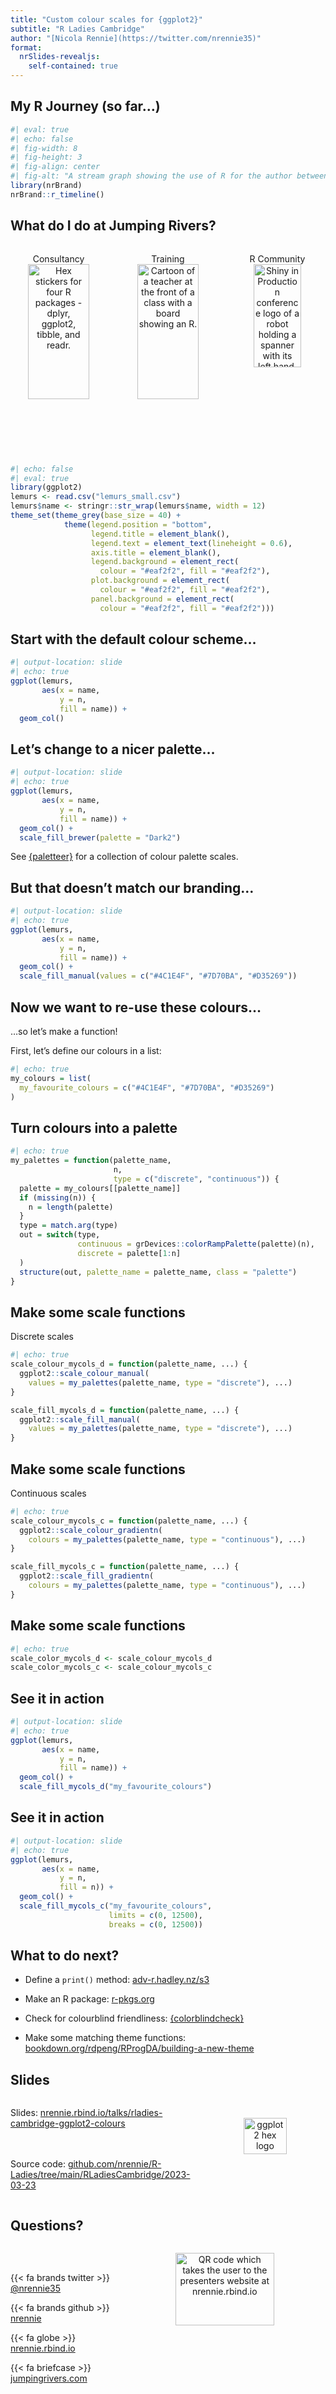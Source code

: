 ```yaml
---
title: "Custom colour scales for {ggplot2}"
subtitle: "R Ladies Cambridge"
author: "[Nicola Rennie](https://twitter.com/nrennie35)"
format:
  nrSlides-revealjs:
    self-contained: true
---
```


## My R Journey (so far...) 

```r
#| eval: true
#| echo: false
#| fig-width: 8
#| fig-height: 3
#| fig-align: center
#| fig-alt: "A stream graph showing the use of R for the author between 2014 and present day. The y-axis represents the general quantity of how often R was used, with no units. An increase is seen from 2019, and then more significantly in the last year."
library(nrBrand)
nrBrand::r_timeline()
```

## What do I do at Jumping Rivers?

::: columns
::: {.column width="32%"}
<p style="text-align:center;">
Consultancy
<img src="images/cons.png" alt="Hex stickers for four R packages - dplyr, ggplot2, tibble, and readr." width="80%">
</p>
:::

::: {.column width="32%" .fragment}
<p style="text-align:center;">
Training
<img src="images/training.png" alt="Cartoon of a teacher at the front of a class with a board showing an R." width="80%">
</p>
:::

::: {.column width="32%" .fragment}
<p style="text-align:center;">
R Community
<img src="images/sip.png" alt="Shiny in Production conference logo of a robot holding a spanner with its left hand. The hex sticker for the Shiny R package is shown on front of the robot." width="70%">
</p>
:::

:::

```r
#| echo: false
#| eval: true
library(ggplot2)
lemurs <- read.csv("lemurs_small.csv")
lemurs$name <- stringr::str_wrap(lemurs$name, width = 12)
theme_set(theme_grey(base_size = 40) + 
            theme(legend.position = "bottom", 
                  legend.title = element_blank(),
                  legend.text = element_text(lineheight = 0.6),
                  axis.title = element_blank(),
                  legend.background = element_rect(
                    colour = "#eaf2f2", fill = "#eaf2f2"),
                  plot.background = element_rect(
                    colour = "#eaf2f2", fill = "#eaf2f2"), 
                  panel.background = element_rect(
                    colour = "#eaf2f2", fill = "#eaf2f2")))
```


## Start with the default colour scheme...

```r
#| output-location: slide
#| echo: true
ggplot(lemurs, 
       aes(x = name,
           y = n,
           fill = name)) +
  geom_col() 
```

## Let's change to a nicer palette...

```r
#| output-location: slide
#| echo: true
ggplot(lemurs, 
       aes(x = name,
           y = n,
           fill = name)) +
  geom_col() +
  scale_fill_brewer(palette = "Dark2")
```

See [{paletteer}](https://github.com/EmilHvitfeldt/paletteer) for a collection of colour palette scales.

## But that doesn't match our branding...

```r
#| output-location: slide
#| echo: true
ggplot(lemurs, 
       aes(x = name,
           y = n,
           fill = name)) +
  geom_col() +
  scale_fill_manual(values = c("#4C1E4F", "#7D70BA", "#D35269"))
```

## Now we want to re-use these colours...

...so let's make a function!

First, let's define our colours in a list:

```r
#| echo: true
my_colours = list(
  my_favourite_colours = c("#4C1E4F", "#7D70BA", "#D35269")
)
```

## Turn colours into a palette

```r
#| echo: true
my_palettes = function(palette_name,
                       n,
                       type = c("discrete", "continuous")) {
  palette = my_colours[[palette_name]]
  if (missing(n)) {
    n = length(palette)
  }
  type = match.arg(type)
  out = switch(type,
               continuous = grDevices::colorRampPalette(palette)(n),
               discrete = palette[1:n]
  )
  structure(out, palette_name = palette_name, class = "palette")
}
```

## Make some scale functions

Discrete scales

```r
#| echo: true
scale_colour_mycols_d = function(palette_name, ...) {
  ggplot2::scale_colour_manual(
    values = my_palettes(palette_name, type = "discrete"), ...)
}

scale_fill_mycols_d = function(palette_name, ...) {
  ggplot2::scale_fill_manual(
    values = my_palettes(palette_name, type = "discrete"), ...)
}
```

## Make some scale functions

Continuous scales

```r
#| echo: true
scale_colour_mycols_c = function(palette_name, ...) {
  ggplot2::scale_colour_gradientn(
    colours = my_palettes(palette_name, type = "continuous"), ...)
}

scale_fill_mycols_c = function(palette_name, ...) {
  ggplot2::scale_fill_gradientn(
    colours = my_palettes(palette_name, type = "continuous"), ...)
}
```

## Make some scale functions

```r
#| echo: true
scale_color_mycols_d <- scale_colour_mycols_d
scale_color_mycols_c <- scale_colour_mycols_c
```

## See it in action

```r
#| output-location: slide
#| echo: true
ggplot(lemurs, 
       aes(x = name,
           y = n,
           fill = name)) +
  geom_col() +
  scale_fill_mycols_d("my_favourite_colours")
```

## See it in action

```r
#| output-location: slide
#| echo: true
ggplot(lemurs, 
       aes(x = name,
           y = n,
           fill = n)) +
  geom_col() +
  scale_fill_mycols_c("my_favourite_colours", 
                      limits = c(0, 12500),
                      breaks = c(0, 12500))
```

## What to do next?

::: {.incremental}

* Define a `print()` method: [adv-r.hadley.nz/s3](https://adv-r.hadley.nz/s3.html)

* Make an R package: [r-pkgs.org](https://r-pkgs.org/)

* Check for colourblind friendliness: [{colorblindcheck}](https://github.com/Nowosad/colorblindcheck)

* Make some matching theme functions: [bookdown.org/rdpeng/RProgDA/building-a-new-theme](https://bookdown.org/rdpeng/RProgDA/building-a-new-theme.html)

:::

## Slides

::: columns
::: {.column width="60%"}

Slides: [nrennie.rbind.io/talks/rladies-cambridge-ggplot2-colours](https://nrennie.rbind.io/talks/rladies-cambridge-ggplot2-colours/) <br><br><br>

Source code: [github.com/nrennie/R-Ladies/tree/main/RLadiesCambridge/2023-03-23](https://github.com/nrennie/R-Ladies/tree/main/RLadiesCambridge/2023-03-2)

:::

::: {.column width="40%"}

<br> 
<p style="text-align:center;">
<img src="images/ggplot2.svg" alt="ggplot2 hex logo" width="60%">
</p>

:::
:::


## Questions?

::: columns
::: {.column}

<br>

{{< fa brands twitter >}} [@nrennie35](https://twitter.com/nrennie35)

{{< fa brands github >}} [nrennie](https://github.com/nrennie)

{{< fa globe >}} [nrennie.rbind.io](nrennie.rbind.io/)

{{< fa briefcase >}} [jumpingrivers.com](https://www.jumpingrivers.com/)

:::
::: {.column}

<p style="text-align:center;">
<img src="images/qr_code.png" alt="QR code which takes the user to the presenters website at nrennie.rbind.io" width="70%">
</p>

:::
:::

